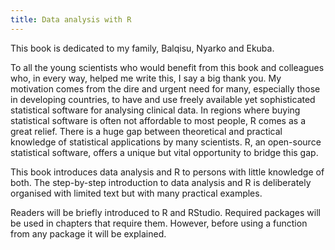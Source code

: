 ```yaml
---
title: Data analysis with R
---
```


This book is dedicated to my family, Balqisu, Nyarko and Ekuba.

To all the young scientists who would benefit from this book and colleagues who, in every way,
helped me write this, I say a big thank you. My motivation comes from the dire and urgent need for
many, especially those in developing countries, to have and use freely available yet sophisticated
statistical software for analysing clinical data. In regions where buying statistical software is
often not affordable to most people, R comes as a great relief. There is a huge gap between
theoretical and practical knowledge of statistical applications by many scientists. R, an
open-source statistical software, offers a unique but vital opportunity to bridge this gap.

This book introduces data analysis and R to persons with little knowledge of both. The step-by-step
introduction to data analysis and R is deliberately organised with limited text but with many
practical examples.

Readers will be briefly introduced to R and RStudio. Required packages will be used in chapters that
require them. However, before using a function from any package it will be explained.
